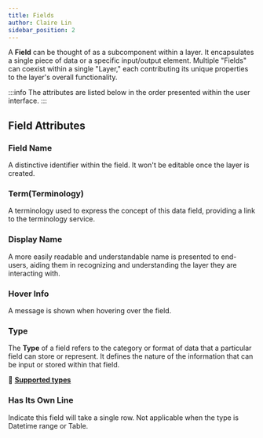 ```yaml
---
title: Fields
author: Claire Lin
sidebar_position: 2
---
```



<Reader text="Designer" />

A **Field** can be thought of as a subcomponent within a layer. It encapsulates a single piece of data or a specific input/output element. Multiple "Fields" can coexist within a single "Layer," each contributing its unique properties to the layer's overall functionality.

:::info
The attributes are listed below in the order presented within the user interface.
:::


## Field Attributes

### Field Name

A distinctive identifier within the field. It won't be editable once the layer is created.

### Term(Terminology)

A terminology used to express the concept of this data field, providing a link to the terminology service.
<YouTubeFrame src="https://www.youtube-nocookie.com/embed/P5OOXB0RyqU?list=PLZoVOhxCsajnl5_tveYUvtD0Y57devzdn" title="Designer - Linking an Ontology Term to a Field (HD)" />
<FigCaption text="Designer - Linking an Ontology Term to a Field" />

### Display Name

A more easily readable and understandable name is presented to end-users, aiding them in recognizing and understanding the layer they are interacting with.

### Hover Info

A message is shown when hovering over the field.

### Type

The **Type** of a field refers to the category or format of data that a particular field can store or represent. It defines the nature of the information that can be input or stored within that field.

:dart: **[Supported types](fields/types/)**

### Has Its Own Line&#x20;

Indicate this field will take a single row. Not applicable when the type is Datetime range or Table.

